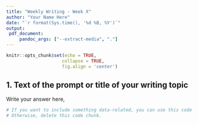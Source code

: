 ```yaml
---
title: "Weekly Writing - Week X"
author: "Your Name Here"
date: "`r format(Sys.time(), '%d %B, %Y')`"
output: 
 pdf_document:
     pandoc_args: ["--extract-media", "."]
---
```


```r
knitr::opts_chunk$set(echo = TRUE,
                     collapse = TRUE,
                     fig.align = 'center')
```

## 1. Text of the prompt or title of your writing topic

Write your answer here, 

```r
# If you want to include something data-related, you can use this code chunk.
# Otherwise, delete this code chunk. 
```